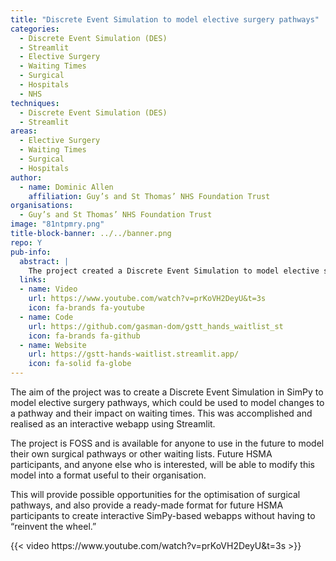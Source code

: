 ```yaml
---
title: "Discrete Event Simulation to model elective surgery pathways"
categories:
  - Discrete Event Simulation (DES)
  - Streamlit
  - Elective Surgery
  - Waiting Times
  - Surgical
  - Hospitals
  - NHS
techniques:
  - Discrete Event Simulation (DES)
  - Streamlit
areas:
  - Elective Surgery
  - Waiting Times
  - Surgical
  - Hospitals
author:
  - name: Dominic Allen
    affiliation: Guy’s and St Thomas’ NHS Foundation Trust
organisations:
  - Guy’s and St Thomas’ NHS Foundation Trust
image: "81ntpmry.png"
title-block-banner: ../../banner.png
repo: Y
pub-info:
  abstract: |
    The project created a Discrete Event Simulation to model elective surgery pathways. This tool optimises surgical pathways and provides a ready-made format for creating interactive webapps, benefiting future HSMA participants and other interested users.
  links:
  - name: Video
    url: https://www.youtube.com/watch?v=prKoVH2DeyU&t=3s
    icon: fa-brands fa-youtube
  - name: Code
    url: https://github.com/gasman-dom/gstt_hands_waitlist_st
    icon: fa-brands fa-github
  - name: Website
    url: https://gstt-hands-waitlist.streamlit.app/
    icon: fa-solid fa-globe
---
```


The aim of the project was to create a Discrete Event Simulation in SimPy to model elective surgery pathways, which could be used to model changes to a pathway and their impact on waiting times. This was accomplished and realised as an interactive webapp using Streamlit.

The project is FOSS and is available for anyone to use in the future to model their own surgical pathways or other waiting lists. Future HSMA participants, and anyone else who is interested, will be able to modify this model into a format useful to their organisation.

This will provide possible opportunities for the optimisation of surgical pathways, and also provide a ready-made format for future HSMA participants to create interactive SimPy-based webapps without having to “reinvent the wheel.”

{{< video https://www.youtube.com/watch?v=prKoVH2DeyU&t=3s >}}
